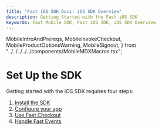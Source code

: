 ```yaml
---
title: "Fast iOS SDK Docs: iOS SDK Overview"
description: Getting Started with the Fast iOS SDK
keywords: Fast Mobile SDK, Fast iOS SDK, iOS SDK Overview
---
```


  MobileIntroAndPrereqs,
  MobileInvokeCheckout,
  MobileProductOptionsWarning,
  MobileSignout,
} from "../../../../../components/MobileMDXMacros.tsx";


<MobileIntroAndPrereqs
  sdkFullName="Fast iOS SDK"
  shortOS="iOS"
  sdkModuleName="FastCheckout"
  sdkLanguage="Swift"
  sdkCompatibleLanguage="Objective-C"
  versionsSupportedOS="iOS 12.1 and above"
  supportedDevices="both iPhone and iPad"
/>

# Set Up the SDK

Getting started with the iOS SDK requires four steps:

1. [Install the SDK](../install-the-sdk)
2. [Configure your app](../configure-app)
3. [Use Fast Checkout](../use-fast-checkout)
4. [Handle Fast Events](../handle-fast-events)
